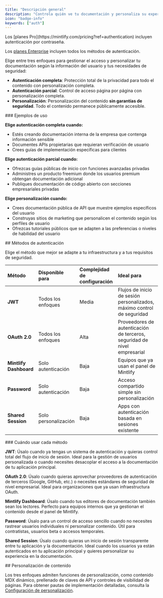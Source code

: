 ```yaml
---
title: "Descripción general"
description: "Controla quién ve tu documentación y personaliza su experiencia"
icon: "badge-info"
keywords: ["auth"]
---
```


<Info>
  Los [planes Pro](https://mintlify.com/pricing?ref=authentication) incluyen autenticación por contraseña.

  Los [planes Enterprise](https://mintlify.com/pricing?ref=authentication) incluyen todos los métodos de autenticación.
</Info>

Elige entre tres enfoques para gestionar el acceso y personalizar tu documentación según la información del usuario y tus necesidades de seguridad:

* **Autenticación completa**: Protección total de la privacidad para todo el contenido con personalización completa.
* **Autenticación parcial**: Control de acceso página por página con personalización completa.
* **Personalización**: Personalización del contenido **sin garantías de seguridad**. Todo el contenido permanece públicamente accesible.

<div id="use-case-examples">
  ### Ejemplos de uso
</div>

**Elige autenticación completa cuando:**

* Estés creando documentación interna de la empresa que contenga información sensible
* Documentes APIs propietarias que requieran verificación de usuario
* Crees guías de implementación específicas para clientes

**Elige autenticación parcial cuando:**

* Ofrezcas guías públicas de inicio con funciones avanzadas privadas
* Administres un producto freemium donde los usuarios premium obtengan documentación adicional
* Publiques documentación de código abierto con secciones empresariales privadas

**Elige personalización cuando:**

* Crees documentación pública de API que muestre ejemplos específicos del usuario
* Construyas sitios de marketing que personalicen el contenido según los perfiles de usuario
* Ofrezcas tutoriales públicos que se adapten a las preferencias o niveles de habilidad del usuario

<div id="handshake-methods">
  ## Métodos de autenticación
</div>

Elige el método que mejor se adapte a tu infraestructura y a tus requisitos de seguridad.

| Método | Disponible para | Complejidad de configuración | Ideal para |
|:-------|:----------------|:-----------------------------|:-----------|
| **JWT** | Todos los enfoques | Media | Flujos de inicio de sesión personalizados, máximo control de seguridad |
| **OAuth 2.0** | Todos los enfoques | Alta | Proveedores de autenticación de terceros, seguridad de nivel empresarial |
| **Mintlify Dashboard** | Solo autenticación | Baja | Equipos que ya usan el panel de Mintlify |
| **Password** | Solo autenticación | Baja | Acceso compartido simple sin personalización |
| **Shared Session** | Solo personalización | Baja | Apps con autenticación basada en sesiones existente |

<div id="when-to-use-each-method">
  ### Cuándo usar cada método
</div>

**JWT**: Úsalo cuando ya tengas un sistema de autenticación y quieras control total del flujo de inicio de sesión. Ideal para la gestión de usuarios personalizada o cuando necesites desacoplar el acceso a la documentación de tu aplicación principal.

**OAuth 2.0**: Úsalo cuando quieras aprovechar proveedores de autenticación de terceros (Google, GitHub, etc.) o necesites estándares de seguridad de nivel empresarial. Ideal para organizaciones que ya usan infraestructura OAuth.

**Mintlify Dashboard**: Úsalo cuando tus editores de documentación también sean los lectores. Perfecto para equipos internos que ya gestionan el contenido desde el panel de Mintlify.

**Password**: Úsalo para un control de acceso sencillo cuando no necesites rastrear usuarios individuales ni personalizar contenido. Útil para contratistas, usuarios beta o accesos temporales.

**Shared Session**: Úsalo cuando quieras un inicio de sesión transparente entre tu aplicación y la documentación. Ideal cuando los usuarios ya están autenticados en tu aplicación principal y quieres personalizar su experiencia en la documentación.

<div id="content-customization">
  ## Personalización de contenido
</div>

Los tres enfoques admiten funciones de personalización, como contenido MDX dinámico, prellenado de claves de API y controles de visibilidad de páginas. Para obtener pautas de implementación detalladas, consulta la [Configuración de personalización](/es/es/authentication-personalization/personalization-setup).